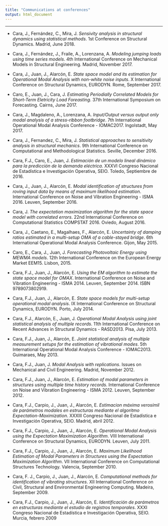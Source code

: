 ```yaml
---
title: "Communications at conferences"
output: html_document
---
```


<hr>

- Cara, J., Fernández, C., Mira, J. *Sensivity analysis in structural dynamics using statistical methods*. 1st Conference on Structural Dynamics. Madrid, June 2018.

- Cara, J., Fernández, J., Fraile, A., Lorenzana, A. *Modeling jumping loads using time series models*. 4th International Conference on Mechanical Models in Structural Engineering. Madrid, November 2017.

- Cara, J., Juan, J., Alarcón, E. *State space model and its estimation for Operational Modal Analysis with non-white noise inputs*. X International Conference on Structural Dynamics, EURODYN. Rome, September 2017.

- Caro, E., Juan, J., Cara, J. *Estimating Periodially Correlated Models for Short-Term Eletricity Load Foreasting*. 37th International Symposium on Forecasting. Cairns, June 2017.

- Cara, J., Magdaleno, A., Lorenzana, A. *Input/Output versus output only modal analysis of a stress-ribbon footbridge*. 7th International Operational Modal Analysis Conference - IOMAC2017. Ingolstadt, May 2017.

- Cara, J., Fernandez, C., Mira, J. *Statistical approaches to sensitivity analysis in structural mechanics*. 9th International Conference on Computational and Methodological Statistics. Seville, December 2016.

- Cara, F.J., Caro, E., Juan, J. *Estimación de un modelo lineal dinámico para la predicción de la demanda eléctrica*. XXXVI Congreso Nacional de Estadística e Investigación Operativa, SEIO. Toledo, Septiembre de 2016.

- Cara, J., Juan, J., Alarcón, E. *Modal identification of structures from roving input data by means of maximum likelihood estimation*. International Conference on Noise and Vibration Engineering - ISMA 2016. Leuven, September 2016.

- Cara, J. *The expectation maximization algorithm for the state space model with correlated errors*. 22nd International Conference on Computational Statistics COMPSTAT 2016. Oviedo, August 2016.

- Cara, J., Caetano, E., Magalhaes, F., Alarcón, E. *Uncertainty of damping ratios estimated in a multi-setup OMA of a cable-stayed bridge*. 6th International Operational Modal Analysis Conference. Gijon, May 2015.

- Caro, E., Cara, J., Juan, J. *Forecasting Photovoltaic Energy using MEWMA models*. 12th International Conference on the European Energy Market EEM15. Lisbon, 2015.

- Cara, F.J., Juan, J., Alarcón, E. *Using the EM algorithm to estimate the state space model for OMAX*. International Conference on Noise and Vibration Engineering - ISMA 2014. Leuven, September 2014. ISBN 9789073802919.

- Cara, F.J., Juan, J., Alarcón, E. *State space models for multi-setup operational modal analysis*. IX International Conference on Structural Dynamics, EURODYN. Porto, July 2014.

- Cara, F.J., Alarcón, E., Juan, J. *Operational Modal Analysis using joint statistical analysis of multiple records*. 11th International Conference on Recent Advances in Structural Dynamics - RASD2013. Pisa, July 2013.

- Cara, F.J., Juan, J., Alarcón, E. *Joint statistical analysis of multiple measurement setups for the estimation of vibrational modes*. 5th International Operational Modal Analysis Conference - IOMAC2013. Guimaraes, May 2013.

- Cara, F.J., Juan, J. *Modal Analysis with replications*. Issues on Mechanical and Civil Engineering. Madrid, November 2012.

- Cara, F.J., Juan, J., Alarcón, E. *Estimation of modal parameters in structures using multiple time history records*. International Conference on Noise and Vibration Engineering - ISMA 2012. Leuven, September 2012.

- Cara, F.J., Carpio, J., Juan, J., Alarcón, E. *Estimacion máxima verosímil de parámetros modales en estructuras mediante el algoritmo Expectation-Maximization*. XXXIII Congreso Nacional de Estadística e Investigación Operativa, SEIO. Madrid, abril 2012.

- Cara, F.J., Carpio, J., Juan, J., Alarcón, E. *Operational Modal Analysis using the Expectation Maximization Algorithm*. VIII International Conference on Structural Dynamics, EURODYN. Leuven, July 2011.

- Cara, F.J., Carpio, J., Juan, J., Alarcón, E. *Maximum Likelihood Estimation of Modal Parameters in Structures using the Expectation Maximization Algorithm*. VII International Conference on Computational Structures Technology. Valencia, September 2010.

- Cara, F. J., Carpio, J., Juan, J., Alarcón, E. *Computational methods for identification of vibrating structures*. XII International Conference on Civil, Structural and Environmental Engineering Computing. Madeira, September 2009.

- Cara, F.J., Carpio, J., Juan, J., Alarcón, E. *Identificación de parámetros en estructuras mediante el estudio de registros temporales*. XXXI Congreso Nacional de Estadística e Investigación Operativa, SEIO. Murcia, febrero 2009
